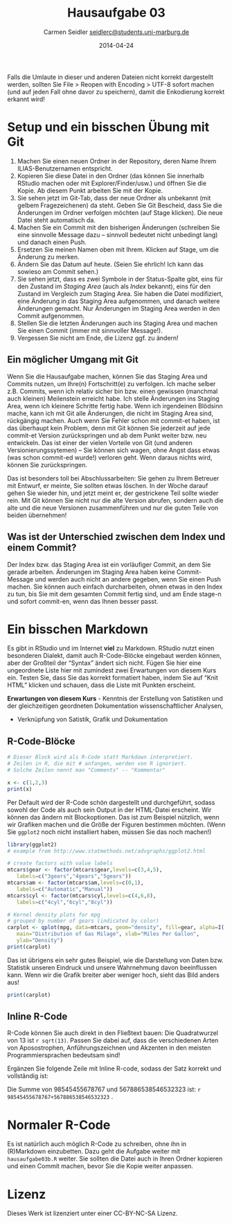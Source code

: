 % Hausaufgabe 03
% Carmen Seidler <seidlerc@students.uni-marburg.de>
% 2014-04-24

Falls die Umlaute in dieser und anderen Dateien nicht korrekt dargestellt werden, sollten Sie File > Reopen with Encoding > UTF-8 sofort machen (und auf jeden Fall ohne davor zu speichern), damit die Enkodierung korrekt erkannt wird! 

# Setup und ein bisschen Übung mit Git 
1. Machen Sie einen neuen Ordner in der Repository, deren Name Ihrem ILIAS-Benutzernamen entspricht.
2. Kopieren Sie diese Datei in den Ordner (das können Sie innerhalb RStudio machen oder mit Explorer/Finder/usw.) und öffnen Sie die Kopie. Ab diesem Punkt arbeiten Sie mit der Kopie.
3. Sie sehen jetzt im Git-Tab, dass der neue Ordner als unbekannt (mit gelbem Fragezeichenen) da steht. Geben Sie Git Bescheid, dass Sie die Änderungen im Ordner verfolgen möchten (auf Stage klicken). Die neue Datei steht automatisch da.
4. Machen Sie ein Commit mit den bisherigen Änderungen (schreiben Sie eine sinnvolle Message dazu -- sinnvoll bedeutet nicht unbedingt lang) und danach einen Push.
5. Ersetzen Sie meinen Namen oben mit Ihrem. Klicken auf Stage, um die Änderung zu merken.
6. Ändern Sie das Datum auf heute. (Seien Sie ehrlich! Ich kann das sowieso am Commit sehen.)
7. Sie sehen jetzt, dass es zwei Symbole in der Status-Spalte gibt, eins für den Zustand im *Staging Area* (auch als *Index* bekannt), eins für den Zustand im Vergleich zum Staging Area. Sie haben die Datei modifiziert, eine Änderung in das Staging Area aufgenommen, und danach weitere Änderungen gemacht. Nur Änderungen im Staging Area werden in den Commit aufgenommen.
8. Stellen Sie die letzten Änderungen auch ins Staging Area und machen Sie einen Commit (immer mit sinnvoller Message!).
9. Vergessen Sie nicht am Ende, die Lizenz ggf. zu ändern!

## Ein möglicher Umgang mit Git
Wenn Sie die Hausaufgabe machen, können Sie das Staging Area und Commits nutzen, um Ihre(n) Fortschritt(e) zu verfolgen. Ich mache selber z.B. Commits, wenn ich relativ sicher bin bzw. einen gewissen (manchmal auch kleinen) Meilenstein erreicht habe. Ich stelle Änderungen ins Staging Area, wenn ich kleinere Schritte fertig habe. Wenn ich irgendeinen Blödsinn mache, kann ich mit Git alle Änderungen, die nicht im Staging Area sind, rückgängig machen. Auch wenn Sie Fehler schon mit commit-et haben, ist das überhaupt kein Problem, denn mit Git können Sie jederzeit auf jede commit-et Version zurückspringen und ab dem Punkt weiter bzw. neu entwickeln.  Das ist einer der vielen Vorteile von Git (und anderen Versionierungssytemen) -- Sie können sich wagen, ohne Angst dass etwas (was schon commit-ed wurde!) verloren geht. Wenn daraus nichts wird, können Sie zurückspringen. 

Das ist besonders toll bei Abschlussarbeiten: Sie gehen zu Ihrem Betreuer mit Entwurf, er meinte, Sie sollten etwas löschen. In der Woche darauf gehen Sie wieder hin, und jetzt meint er, der gestrickene Teil sollte wieder rein. Mit Git können Sie nicht nur die alte Version abrufen, sondern auch die alte und die neue Versionen zusammenführen und nur die guten Teile von beiden übernehmen!

## Was ist der Unterschied zwischen dem Index und einem Commit?
Der Index bzw. das Staging Area ist ein vorläufiger Commit, an dem Sie gerade arbeiten. Änderungen im Staging Area haben keine Commit-Message und werden auch nicht an andere gegeben, wenn Sie einen Push machen. Sie können auch einfach durcharbeiten, ohnen etwas in den Index zu tun, bis Sie mit dem gesamten Commit fertig sind, und am Ende stage-n und sofort commit-en, wenn das Ihnen besser passt. 

# Ein bisschen Markdown
Es gibt in RStudio und im Internet **viel** zu Markdown. RStudio nutzt einen besonderen Dialekt, damit auch R-Code-Blöcke eingebaut werden können, aber der Großteil der "Syntax" ändert sich nicht. Fügen Sie hier eine ungeordnete Liste hier mit zumindest zwei Erwartungen von diesem Kurs ein. Testen Sie, dass Sie das korrekt formatiert haben, indem Sie auf "Knit HTML" klicken und schauen, dass die Liste mit Punkten erscheint.  

**Erwartungen von diesem Kurs**
- Kenntnis der Erstellung von Satistiken und der gleichzeitigen geordneten Dokumentation wissenschaftlicher Analysen, 

- Verknüpfung von Satistik, Grafik und Dokumentation


## R-Code-Blöcke
```r
# Dieser Block wird als R-Code statt Markdown interpretiert.
# Zeilen in R, die mit # anfangen, werden von R ignoriert.
# Solche Zeilen nennt man "Comments" -- "Kommentar"

x <- c(1,2,3)
print(x)
```

Per Default wird der R-Code schön dargestellt und durchgeführt, sodass sowohl der Code als auch sein Output in der HTML-Datei erscheint. Wir können das ändern mit Blockoptionen. Das ist zum Beispiel nützlich, wenn wir Grafiken machen und die Größe der Figuren bestimmen möchten. (Wenn Sie `ggplot2` noch nicht installiert haben, müssen Sie das noch machen!)


```r
library(ggplot2)
# example from http://www.statmethods.net/advgraphs/ggplot2.html

# create factors with value labels
mtcars$gear <- factor(mtcars$gear,levels=c(3,4,5),
   labels=c("3gears","4gears","5gears"))
mtcars$am <- factor(mtcars$am,levels=c(0,1),
   labels=c("Automatic","Manual"))
mtcars$cyl <- factor(mtcars$cyl,levels=c(4,6,8),
   labels=c("4cyl","6cyl","8cyl"))

# Kernel density plots for mpg
# grouped by number of gears (indicated by color)
carplot <- qplot(mpg, data=mtcars, geom="density", fill=gear, alpha=I(.5),
   main="Distribution of Gas Milage", xlab="Miles Per Gallon",
   ylab="Density")
print(carplot)
```

Das ist übrigens ein sehr gutes Beispiel, wie die Darstellung von Daten bzw. Statistik unseren Eindruck und unsere Wahrnehmung davon beeinflussen kann. Wenn wir die Grafik breiter aber weniger hoch, sieht das Bild anders aus!

```r
print(carplot)
```

## Inline R-Code
R-Code können Sie auch direkt in den Fließtext bauen: Die Quadratwurzel von 13 ist `r sqrt(13)`. Passen Sie dabei auf, dass die verschiedenen Arten von Aposostrophen, Anführungszeichnen und Akzenten in den meisten Programmiersprachen bedeutsam sind!

Ergänzen Sie folgende Zeile mit Inline R-code, sodass der Satz korrekt und vollständig ist:

Die Summe von 98545455678767 und 567886538546532323 ist: `r 98545455678767+567886538546532323` .

# Normaler R-Code 
Es ist natürlich auch möglich R-Code zu schreiben, ohne ihn in (R)Markdown einzubetten. Dazu geht die Aufgabe weiter mit `hausaufgabe03b.R` weiter. Sie sollten die Datei auch in Ihren Ordner kopieren und einen Commit machen, bevor Sie die Kopie weiter anpassen.

# Lizenz
Dieses Werk ist lizenziert unter einer CC-BY-NC-SA Lizenz.
